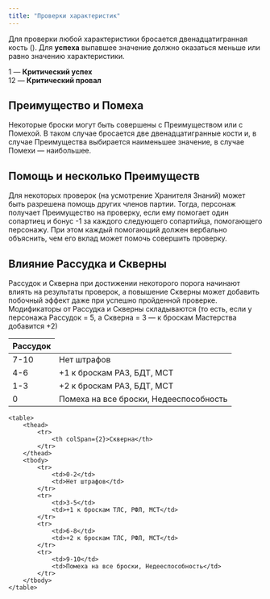 ```yaml
---
title: "Проверки характеристик"
---
```



Для проверки любой характеристики бросается двенадцатигранная кость (<RollableDice formula='d12'/>). Для **успеха** выпавшее значение должно оказаться меньше или равно значению характеристики.

1 — **Критический успех**  
12 — **Критический провал**

## Преимущество и Помеха

Некоторые броски могут быть совершены с Преимуществом или с Помехой. В таком случае бросается две двенадцатигранные кости и, в случае Преимущества выбирается наименьшее значение, в случае Помехи — наибольшее.

## Помощь и несколько Преимуществ

Для некоторых проверок (на усмотрение Хранителя Знаний) может быть разрешена помощь других членов партии. Тогда, персонаж получает Преимущество на проверку, если ему помогает один сопартиец и бонус -1 за каждого следующего сопартийца, помогающего персонажу. При этом каждый помогающий должен вербально объяснить, чем его вклад может помочь совершить проверку.

## Влияние Рассудка и Скверны

Рассудок и Скверна при достижении некоторого порога начинают влиять на результаты проверок, а повышение Скверны может добавить побочный эффект даже при успешно пройденной проверке. Модификаторы от Рассудка и Скверны складываются (то есть, если у персонажа Рассудок = 5, а Скверна = 3 — к броскам Мастерства добавится +2)

<div className="side-by-side-tables">
    <table>
        <thead>
            <tr>
                <th colSpan={2}>Рассудок</th>
            </tr>
        </thead>
        <tbody>
            <tr>
                <td>7-10</td>
                <td>Нет штрафов</td>
            </tr>
            <tr>
                <td>4-6</td>
                <td>+1 к броскам РАЗ, БДТ, МСТ</td>
            </tr>
            <tr>
                <td>1-3</td>
                <td>+2 к броскам РАЗ, БДТ, МСТ</td>
            </tr>
            <tr>
                <td>0</td>
                <td>Помеха на все броски, Недееспособность</td>
            </tr>
        </tbody>
    </table>

    <table>
        <thead>
            <tr>
                <th colSpan={2}>Скверна</th>
            </tr>
        </thead>
        <tbody>
            <tr>
                <td>0-2</td>
                <td>Нет штрафов</td>
            </tr>
            <tr>
                <td>3-5</td>
                <td>+1 к броскам ТЛС, РФЛ, МСТ</td>
            </tr>
            <tr>
                <td>6-8</td>
                <td>+2 к броскам ТЛС, РФЛ, МСТ</td>
            </tr>
            <tr>
                <td>9-10</td>
                <td>Помеха на все броски, Недееспособность</td>
            </tr>
        </tbody>
    </table>
</div>

